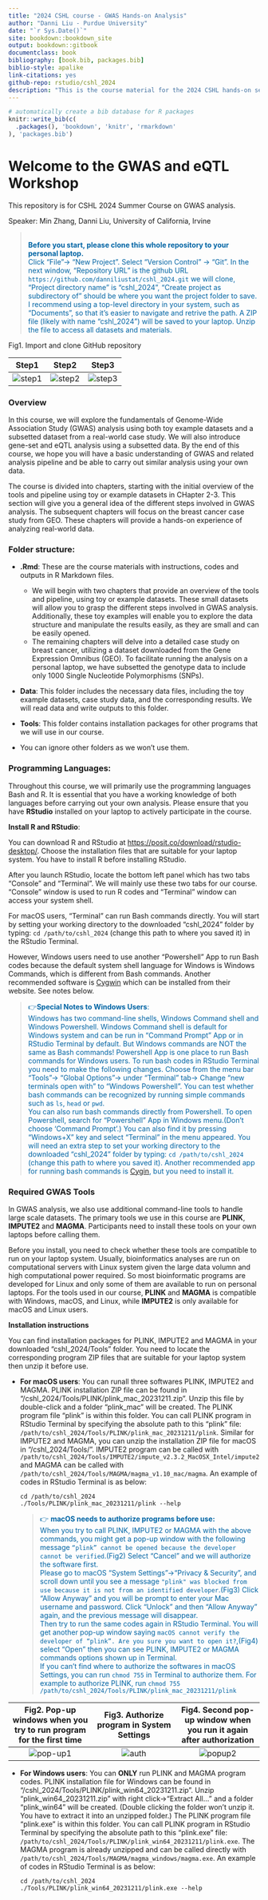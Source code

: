 ```yaml
--- 
title: "2024 CSHL course - GWAS Hands-on Analysis"
author: "Danni Liu - Purdue University"
date: "`r Sys.Date()`"
site: bookdown::bookdown_site
output: bookdown::gitbook
documentclass: book
bibliography: [book.bib, packages.bib]
biblio-style: apalike
link-citations: yes
github-repo: rstudio/cshl_2024
description: "This is the course material for the 2024 CSHL hands-on session in GWAS and eQTL."
---
```



```r
# automatically create a bib database for R packages
knitr::write_bib(c(
  .packages(), 'bookdown', 'knitr', 'rmarkdown'
), 'packages.bib')
```

# Welcome to the GWAS and eQTL Workshop

This repository is for CSHL 2024 Summer Course on GWAS analysis.

Speaker: Min Zhang, Danni Liu, University of California, Irvine

> <span style="color: #0064a4;">  
**Before you start, please clone this whole repository to your personal laptop.** \
Click "File"-> "New Project". Select "Version Control" -> "Git". In the next window, "Repository URL" is the github URL `https://github.com/danniliustat/cshl_2024.git` we will clone, "Project directory name" is "cshl_2024", "Create project as subdirectory of" should be where you want the project folder to save. I recommend using a top-level directory in your system, such as "Documents", so that it's easier to navigate and retrive the path. A ZIP file (likely with name "cshl_2024") will be saved to your laptop. Unzip the file to access all datasets and materials.
</span>

Fig1. Import and clone GitHub repository

Step1 | Step2 | Step3
:-------------------------:|:-------------------------:|:-------------------------:
![step1](./image/clone1.png)  |![step2](./image/clone2.png)|  ![step3](./image/clone3.png)

### Overview
In this course, we will explore the fundamentals of Genome-Wide Association Study (GWAS) analysis using both toy example datasets and a subsetted dataset from a real-world case study. We will also introduce gene-set and eQTL analysis using a subsetted data. By the end of this course, we hope you will have a basic understanding of GWAS and related analysis pipeline and be able to carry out similar analysis using your own data. 

The course is divided into chapters, starting with the initial overview of the tools and pipeline using toy or example datasets in CHapter 2-3. This section will give you a general idea of the different steps involved in GWAS analysis. The subsequent chapters will focus on the breast cancer case study from GEO. These chapters will provide a hands-on experience of analyzing real-world data.

### Folder structure:
- **.Rmd**: These are the course materials with instructions, codes and outputs in R Markdown files. 
  - We will begin with two chapters that provide an overview of the tools and pipeline, using toy or example datasets. These small datasets will allow you to grasp the different steps involved in GWAS analysis. Additionally, these toy examples will enable you to explore the data structure and manipulate the results easily, as they are small and can be easily opened.
  - The remaining chapters will delve into a detailed case study on breast cancer, utilizing a dataset downloaded from the Gene Expression Omnibus (GEO). To facilitate running the analysis on a personal laptop, we have subsetted the genotype data to include only 1000 Single Nucleotide Polymorphisms (SNPs).

- **Data**: This folder includes the necessary data files, including the toy example datasets, case study data, and the corresponding results. We will read data and write outputs to this folder.

- **Tools**: This folder contains installation packages for other programs that we will use in our course.
- You can ignore other folders as we won't use them.

### Programming Languages: 
Throughout this course, we will primarily use the programming languages Bash and R. It is essential that you have a working knowledge of both languages before carrying out your own analysis. Please ensure that you have **RStudio** installed on your laptop to actively participate in the course. 

**Install R and RStudio**: 

You can download R and RStudio at [https://posit.co/download/rstudio-desktop/](https://posit.co/download/rstudio-desktop/). Choose the installation files that are suitable for your laptop system. You have to install R before installing RStudio. 

After you launch RStudio, locate the bottom left panel which has two tabs "Console" and "Terminal". We will mainly use these two tabs for our course. "Console" window is used to run R codes and "Terminal" window can access your system shell. 

For macOS users, "Terminal" can run Bash commands directly. You will start by setting your working directory to the downloaded "cshl_2024" folder by typing: `cd /path/to/cshl_2024` (change this path to where you saved it) in the RStudio Terminal.
  
However, Windows users need to use another "Powershell" App to run Bash codes because the default system shell language for Windows is Windows Commands, which is different from Bash commands. Another recommended software is [Cygwin](https://www.cygwin.com/) which can be installed from their website. See notes below.
  
> <span style="color: #0064a4;">
👉**Special Notes to Windows Users**: \
Windows has two command-line shells, Windows Command shell and Windows Powershell. Windows Command shell is default for Windows system and can be run in "Command Prompt" App or in RStudio Terminal by default. But Windows commands are NOT the same as Bash commands! Powershell App is one place to run Bash commands for Windows users. To run bash codes in RStudio Terminal you need to make the following changes. Choose from the menu bar "Tools"-> "Global Options"-> under "Terminal" tab-> Change "new terminals open with" to "Windows Powershell". You can test whether bash commands can be recognized by running simple commands such as `ls`, `head` or `pwd`. \
You can also run bash commands directly from Powershell. To open Powershell, search for "Powershell" App in Windows menu.(Don't choose 'Command Prompt'.) You can also find it by pressing "Windows+X" key and select "Terminal" in the menu appeared. You will need an extra step to set your working directory to the downloaded "cshl_2024" folder by typing: `cd /path/to/cshl_2024` (change this path to where you saved it). Another recommended app for running bash commands is [Cygin](https://www.cygwin.com/), but you need to install it.</span>

### Required GWAS Tools
In GWAS analysis, we also use additional command-line tools to handle large scale datasets. The primary tools we use in this course are **PLINK**, **IMPUTE2** and **MAGMA**. Participants need to install these tools on your own laptops before calling them. 

Before you install, you need to check whether these tools are compatible to run on your laptop system. Usually, bioinformatics analyses are run on computational servers with Linux system given the large data volumn and high computational power required. So most bioinformatic programs are developed for Linux and only some of them are available to run on personal laptops. For the tools used in our course, **PLINK** and **MAGMA** is compatible with Windows, macOS, and Linux, while **IMPUTE2** is only available for macOS and Linux users.

**Installation instructions**

You can find installation packages for PLINK, IMPUTE2 and MAGMA in your downloaded "cshl_2024/Tools" folder. You need to locate the corresponding program ZIP files that are suitable for your laptop system then unzip it before use. 

- **For macOS users**: You can runall three softwares PLINK, IMPUTE2 and MAGMA.
  PLINK installation ZIP file can be found in "/cshl_2024/Tools/PLINK/plink_mac_20231211.zip". Unzip this file by double-click and a folder "plink_mac" will be created. The PLINK program file "plink" is within this folder. You can call PLINK program in RStudio Terminal by specifying the absolute path to this "plink" file: `/path/to/cshl_2024/Tools/PLINK/plink_mac_20231211/plink`. Similar for IMPUTE2 and MAGMA, you can unzip the installation ZIP file for macOS in "/cshl_2024/Tools/". IMPUTE2 program can be called with `/path/to/cshl_2024/Tools/IMPUTE2/impute_v2.3.2_MacOSX_Intel/impute2` and MAGMA can be called with `/path/to/cshl_2024/Tools/MAGMA/magma_v1.10_mac/magma`. An example of codes in RStudio Terminal is as below:
  ```
  cd /path/to/cshl_2024
  ./Tools/PLINK/plink_mac_20231211/plink --help
  ```
  > <span style="color: #0064a4;">
  👉 **macOS needs to authorize programs before use:** \
  When you try to call PLINK, IMPUTE2 or MAGMA with the above commands, you might get a pop-up window with the following message `“plink” cannot be opened because the developer cannot be verified`.(Fig2) Select "Cancel" and we will authorize the software first.\
  Please go to macOS "System Settings"->"Privacy & Security", and scroll down until you see a message `"plink" was blocked from use because it is not from an identified developer`.(Fig3) Click "Allow Anyway" and you will be prompt to enter your Mac username and password. Click "Unlock" and then "Allow Anyway" again, and the previous message will disappear. \
  Then try to run the same codes again in RStudio Terminal. You will get another pop-up window saying `macOS cannot verify the developer of “plink”. Are you sure you want to open it?`,(Fig4) select "Open" then you can see PLINK, IMPUTE2 or MAGMA commands options shown up in Terminal.\
  If you can't find where to authorize the softwares in macOS Settings, you can run `chmod 755` in Terminal to authorize them. For example to authorize PLINK, run `chmod 755 /path/to/cshl_2024/Tools/PLINK/plink_mac_20231211/plink`</span>

Fig2. Pop-up windows when you try to run program for the first time|  Fig3. Authorize program in System Settings| Fig4. Second pop-up window when you run it again after authorization
:-------------------------:|:-------------------------:|:-------------------------:
![pop-up1](./image/popup1.png)  |![auth](./image/auth.png)|  ![popup2](./image/popup2.png)


- **For Windows users**: You can **ONLY** run PLINK and MAGMA program codes. 
  PLINK installation file for Windows can be found in "/cshl_2024/Tools/PLINK/plink_win64_20231211.zip". Unzip "plink_win64_20231211.zip" with right click->"Extract All..." and a folder "plink_win64" will be created. (Double clicking the folder won't unzip it. You have to extract it into an unzipped folder.) The PLINK program file "plink.exe" is within this folder. You can call PLINK program in RStudio Terminal by specifying the absolute path to this "plink.exe" file: `/path/to/cshl_2024/Tools/PLINK/plink_win64_20231211/plink.exe`. The MAGMA program is already unzipped and can be called directly with `/path/to/cshl_2024/Tools/MAGMA/magma_windows/magma.exe`. An example of codes in RStudio Terminal is as below:
  ```
  cd /path/to/cshl_2024
  ./Tools/PLINK/plink_win64_20231211/plink.exe --help
  ```

